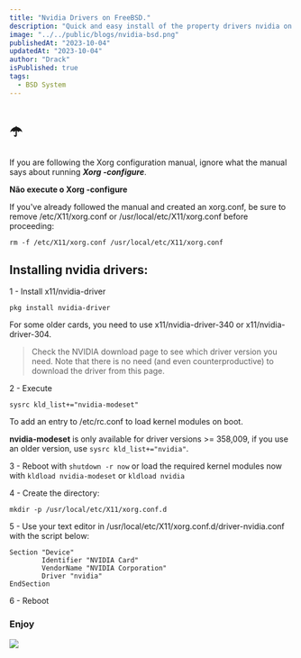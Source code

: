 ```yaml
---
title: "Nvidia Drivers on FreeBSD."
description: "Quick and easy install of the property drivers nvidia on BSD"
image: "../../public/blogs/nvidia-bsd.png"
publishedAt: "2023-10-04"
updatedAt: "2023-10-04"
author: "Drack"
isPublished: true
tags:
  - BSD System
---
```


# ☂️

If you are following the Xorg configuration manual, ignore what the manual says about running **_Xorg -configure_**.

**Não execute o Xorg -configure**

If you've already followed the manual and created an xorg.conf, be sure to remove /etc/X11/xorg.conf or /usr/local/etc/X11/xorg.conf before proceeding:

```shell
rm -f /etc/X11/xorg.conf /usr/local/etc/X11/xorg.conf
```

## Installing nvidia drivers:

1 - Install x11/nvidia-driver

```shell
pkg install nvidia-driver
```

For some older cards, you need to use x11/nvidia-driver-340 or x11/nvidia-driver-304.

> Check the NVIDIA download page to see which driver version you need. Note that there is no need (and even counterproductive) to download the driver from this page.

2 - Execute

```shell
sysrc kld_list+="nvidia-modeset"
```

To add an entry to /etc/rc.conf to load kernel modules on boot.

**nvidia-modeset** is only available for driver versions >= 358,009, if you use an older version, use `sysrc kld_list+="nvidia"`.

3 - Reboot with `shutdown -r now` or load the required kernel modules now with `kldload nvidia-modeset` or `kldload nvidia`

4 - Create the directory:

```shell
mkdir -p /usr/local/etc/X11/xorg.conf.d
```

5 - Use your text editor in /usr/local/etc/X11/xorg.conf.d/driver-nvidia.conf with the script below:

```
Section "Device"
        Identifier "NVIDIA Card"
        VendorName "NVIDIA Corporation"
        Driver "nvidia"
EndSection
```

6 - Reboot

### Enjoy

![](https://giphy.com/gifs/ascii-art-bbs-ansi-dDwicM3uFUqfC)
